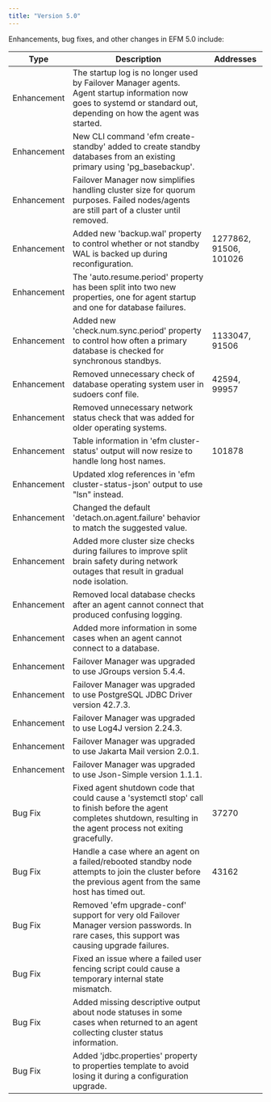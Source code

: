 ```yaml
---
title: "Version 5.0"
---
```


Enhancements, bug fixes, and other changes in EFM 5.0 include:

| Type        | Description                                                                                                                                                              | Addresses              |
|-------------|--------------------------------------------------------------------------------------------------------------------------------------------------------------------------|------------------------|
| Enhancement | The startup log is no longer used by Failover Manager agents. Agent startup information now goes to systemd or standard out, depending on how the agent was started.     |                        |
| Enhancement | New CLI command 'efm create-standby' added to create standby databases from an existing primary using 'pg_basebackup'.                                                   |                        |
| Enhancement | Failover Manager now simplifies handling cluster size for quorum purposes. Failed nodes/agents are still part of a cluster until removed.                                |                        |
| Enhancement | Added new 'backup.wal' property to control whether or not standby WAL is backed up during reconfiguration.                                                               | 1277862, 91506, 101026 |
| Enhancement | The 'auto.resume.period' property has been split into two new properties, one for agent startup and one for database failures.                                           |                        |
| Enhancement | Added new 'check.num.sync.period' property to control how often a primary database is checked for synchronous standbys.                                                  | 1133047, 91506         |
| Enhancement | Removed unnecessary check of database operating system user in sudoers conf file.                                                                                        | 42594, 99957           |
| Enhancement | Removed unnecessary network status check that was added for older operating systems.                                                                                     |                        |
| Enhancement | Table information in 'efm cluster-status' output will now resize to handle long host names.                                                                              | 101878                 |
| Enhancement | Updated xlog references in 'efm cluster-status-json' output to use "lsn" instead.                                                                                        |                        |
| Enhancement | Changed the default 'detach.on.agent.failure' behavior to match the suggested value.                                                                                     |                        |
| Enhancement | Added more cluster size checks during failures to improve split brain safety during network outages that result in gradual node isolation.                               |                        |
| Enhancement | Removed local database checks after an agent cannot connect that produced confusing logging.                                                                             |                        |
| Enhancement | Added more information in some cases when an agent cannot connect to a database.                                                                                         |                        |
| Enhancement | Failover Manager was upgraded to use JGroups version 5.4.4.                                                                                                              |                        |
| Enhancement | Failover Manager was upgraded to use PostgreSQL JDBC Driver version 42.7.3.                                                                                              |                        |
| Enhancement | Failover Manager was upgraded to use Log4J version 2.24.3.                                                                                                               |                        |
| Enhancement | Failover Manager was upgraded to use Jakarta Mail version 2.0.1.                                                                                                         |                        |
| Enhancement | Failover Manager was upgraded to use Json-Simple version 1.1.1.                                                                                                          |                        |
| Bug Fix     | Fixed agent shutdown code that could cause a 'systemctl stop' call to finish before the agent completes shutdown, resulting in the agent process not exiting gracefully. | 37270                  |
| Bug Fix     | Handle a case where an agent on a failed/rebooted standby node attempts to join the cluster before the previous agent from the same host has timed out.                  | 43162                  |
| Bug Fix     | Removed 'efm upgrade-conf' support for very old Failover Manager version passwords. In rare cases, this support was causing upgrade failures.                            |                        |
| Bug Fix     | Fixed an issue where a failed user fencing script could cause a temporary internal state mismatch.                                                                       |                        |
| Bug Fix     | Added missing descriptive output about node statuses in some cases when returned to an agent collecting cluster status information.                                      |                        |
| Bug Fix     | Added 'jdbc.properties' property to properties template to avoid losing it during a configuration upgrade.                                                               |                        |
